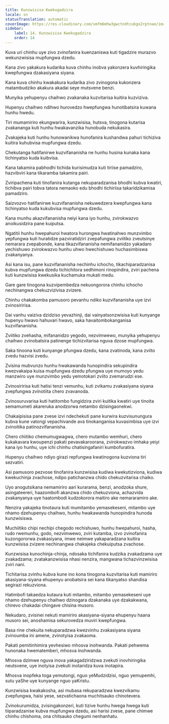 ```yaml
---
title: Kunzwisisa Kwekugadzira
locale: sn
statusTranslation: automatic
coverImage: https://res.cloudinary.com/xmfm6mhw3gwctndtcubgx2rptnae/image/upload/v1741354419/small_cover_la_gran_rebelion_28716e29d2.webp
sidebar:
    label: 14. Kunzwisisa Kwekugadzira
    order: 14
---
```

Kuva uri chinhu uye zivo zvinofanira kuenzaniswa kuti tigadzire murazvo wekunzwisisa mupfungwa dzedu.

Kana zivo yakakura kudarika kuva chinhu inobva yakonzera kuvhiringika kwepfungwa dzakasiyana siyana.

Kana kuva chinhu kwakakura kudarika zivo zvinogona kukonzera matambudziko akakura akadai seye mutsvene benzi.

Munyika yehupenyu chaihwo zvakanaka kuzvitarisa kuitira kuzviziva.

Hupenyu chaihwo ndihwo hurovedzo hwepfungwa hunotibatsira kuwana hunhu hwedu.

Tiri mumamiriro ekungwarira, kunzwisisa, hutsva, tinogona kutarisa zvakananga kuti hunhu hwakavanzika hunobuda nekukasira.

Zvakajeka kuti hunhu hunowanikwa hunofanira kushandwa pahuri tichiziva kuitira kuhubvisa mupfungwa dzedu.

Chekutanga hatifanirwe kuzvifananisha ne hunhu husina kunaka kana tichinyatso kuda kuibvisa.

Kana takamira pabhodhi tichida kurisimudza kuti tiriise pamadziro, hazvibviri kana tikaramba takamira pairi.

Zviripachena kuti tinofanira kutanga nekuparadzanisa bhodhi kubva kwatiri, tichibva pairi tobva tatora nemaoko edu bhodhi tichiriisa takaridzikamisa pamadziro.

Saizvozvo hatifanirwe kuzvifananisha nekuwedzera kwepfungwa kana tichinyatso kuda kukubvisa mupfungwa dzedu.

Kana munhu akazvifananisha neiyi kana iyo hunhu, zvirokwazvo anoikusidzira pane kuiputsa.

Ngatitii hunhu hwepahuroi hwatora hurongwa hwatinahwo munzvimbo yepfungwa kuti huratidze pazviratidziri zvepafungwa zviitiko zveutsinye nemarara zvepabonde, kana tikazvifananisha nemifananidzo yakadaro yechishuwo zvirokwazvo hunhu uhwo hwechishuwo huchasimbiswa zvakanyanya.

Asi kana isu, pane kuzvifananisha nechinhu ichocho, tikachiparadzanisa kubva mupfungwa dzedu tichichitora sedhimoni rinopindira, zviri pachena kuti kunzwisisa kwekusika kuchamuka mukati medu.

Gare gare tinogona kuzvipembedza nekuongorora chinhu ichocho nechinangwa chekuzvizivisa zvizere.

Chinhu chakakomba pamusoro pevanhu ndiko kuzvifananisha uye izvi zvinosiririsa.

Dai vanhu vaiziva dzidziso yevazhinji, dai vainyatsonzwisisa kuti kunyange hupenyu hwavo hahuvari hwavo, saka havaitombokanganisa kuzvifananisha.

Zviitiko zvehasha, mifananidzo yegodo, nezvimwewo, munyika yehupenyu chaihwo zvinobatsira patinenge tichizvitarisa nguva dzose mupfungwa.

Saka tinoona kuti kunyange pfungwa dzedu, kana zvatinoda, kana zviito zvedu hazvisi zvedu.

Zvisina mubvunzo hunhu hwakawanda hunopindira sekupindira kwezvakaipa kuisa mupfungwa dzedu pfungwa uye mumoyo yedu manzwiro uye munzvimbo yedu yemotokari zviito zvemarudzi ese.

Zvinosiririsa kuti hatisi tenzi vemunhu, kuti zvikamu zvakasiyana siyana zvepfungwa zvinotiita chero zvavanoda.

Zvinosuruvarisa kuti hatitombo fungidzira zviri kuitika kwatiri uye tinoita semamumeti akareruka anodzorwa netambo dzisingaonekwi.

Chakaipisisa pane zvese izvi ndechekuti pane kurwira kuzvisunungura kubva kune vatongi vepachivande ava tinokanganisa kuvasimbisa uye izvi zvinoitika patinozvifananisha.

Chero chiitiko chemumugwagwa, chero mutambo wemhuri, chero kukakavara kwoupenzi pakati pevavakaroorana, zvirokwazvo imhaka yeiyi kana iyo hunhu, uye ichi chinhu chatisingafaniri kumbofuratira.

Hupenyu chaihwo ndiyo girazi repfungwa kwatinogona kuzviona tiri sezvatiri.

Asi pamusoro pezvose tinofanira kunzwisisa kudiwa kwekutizviona, kudiwa kwekuchinja zvachose, ndipo patichanzwa chido chekuzvitarisa chaiko.

Uyo anogutsikana nemamiriro aari kurarama, benzi, anodzoka shure, asingateereri, haazombofi akanzwa chido chekuzviona, achazvida zvakanyanya uye haatombodi kudzokorora maitiro ake nemararamiro ake.

Nenzira yakajeka tinotaura kuti mumitambo yemasekeseni, mitambo uye nhamo dzehupenyu chaihwo, hunhu hwakawanda hunopindira hunoda kunzwisiswa.

Muchiitiko chipi nechipi chegodo rechishuwo, hunhu hwepahuroi, hasha, rudo rwemunhu, godo, nezvimwewo, zviri kutamba, izvo zvinofanira kuzongororwa zvakasiyana, imwe neimwe yakaparadzana kuitira kunzwisisa zvizere nechinangwa chakajeka chekuiputsa zvachose.

Kunzwisisa kunochinja-chinja, ndosaka tichifanira kudzika zvakadzama uye zvakadzama; zvatakanzwisisa nhasi nenzira, mangwana tichazvinzwisisa zviri nani.

Tichitarisa zvinhu kubva kune ino kona tinogona kuzvitarisa kuti mamiriro akasiyana-siyana ehupenyu anobatsira sei kana tikanyatso shandisa segirazi rekuzviona.

Hatimbofi takaedza kutaura kuti mitambo, mitambo yemasekeseni uye nhamo dzehupenyu chaihwo dzinogara dzakanaka uye dzakakwana, chirevo chakadai chingave chisina musoro.

Nekudaro, zvisinei nekuti mamiriro akasiyana-siyana ehupenyu haana musoro sei, anoshamisa sekurovedza muviri kwepfungwa.

Basa rine chekuita nekuparadzwa kwezvinhu zvakasiyana siyana zvinoumba ini amene, zvinotyisa zvakaoma.

Pakati pemitinhimira yevhesiwo mhosva inohwanda. Pakati pehwema hunonaka hwematemberi, mhosva inohwanda.

Mhosva dzimwe nguva inova yakagadziridzwa zvekuti inovhiringika neutsvene, uye inotyisa zvekuti inotaridza kuva inotapira.

Mhosva inopfeka toga yemutongi, nguo yeMudzidzisi, nguo yemupemhi, sutu yaShe uye kunyange nguo yaKristu.

Kunzwisisa kwakakosha, asi mubasa rekuparadzwa kwezvikamu zvepfungwa, haisi yese, sezvatichaona muchitsauko chinotevera.

Zvinokurumidza, zvisingakonzeri, kuti tizive hunhu hwega hwega kuti tiiparadzanise kubva mupfungwa dzedu, asi harisi zvese, pane chimwe chinhu chishoma, ona chitsauko chegumi nenhanhatu.


